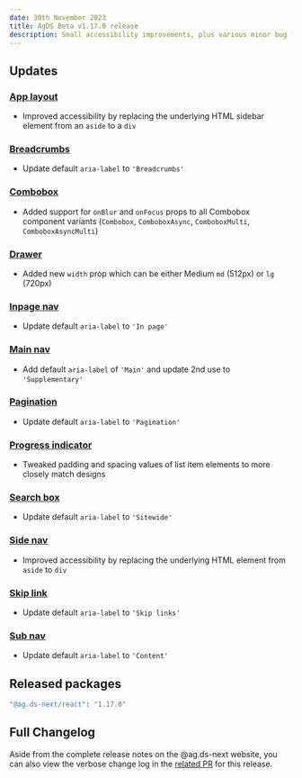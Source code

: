 ```yaml
---
date: 30th November 2023
title: AgDS Beta v1.17.0 release
description: Small accessibility improvements, plus various minor bug fixes and improvements.
---
```


## Updates

### [App layout](/components/app-layout)

- Improved accessibility by replacing the underlying HTML sidebar element from an `aside` to a `div`

### [Breadcrumbs](/components/breadcrumbs)

- Update default `aria-label` to `'Breadcrumbs'`

### [Combobox](/components/combobox)

- Added support for `onBlur` and `onFocus` props to all Combobox component variants (`Combobox`, `ComboboxAsync`, `ComboboxMulti`, `ComboboxAsyncMulti`)

### [Drawer](/components/progress-indicator)

- Added new `width` prop which can be either Medium `md` (512px) or `lg` (720px)

### [Inpage nav](/components/inpage-nav)

- Update default `aria-label` to `'In page'`

### [Main nav](/components/main-nav)

- Add default `aria-label` of `'Main'` and update 2nd use to `'Supplementary'`

### [Pagination](/components/pagination)

- Update default `aria-label` to `'Pagination'`

### [Progress indicator](/components/progress-indicator)

- Tweaked padding and spacing values of list item elements to more closely match designs

### [Search box](/components/search-box)

- Update default `aria-label` to `'Sitewide'`

### [Side nav](/components/side-nav)

- Improved accessibility by replacing the underlying HTML element from `aside` to `div`

### [Skip link](/components/skip-link)

- Update default `aria-label` to `'Skip links'`

### [Sub nav](/components/sub-nav)

- Update default `aria-label` to `'Content'`

## Released packages

```sh
"@ag.ds-next/react": "1.17.0"
```

## Full Changelog

Aside from the complete release notes on the @ag.ds-next website, you can also view the verbose change log in the [related PR](https://github.com/steelthreads/agds-next/pull/1492) for this release.
